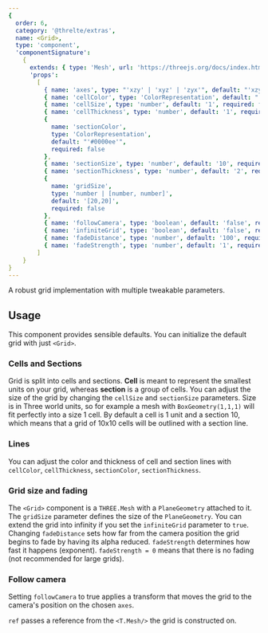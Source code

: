 ```yaml
---
{
  order: 6,
  category: '@threlte/extras',
  name: <Grid>,
  type: 'component',
  'componentSignature':
    {
      extends: { type: 'Mesh', url: 'https://threejs.org/docs/index.html#api/en/objects/Mesh' },
      'props':
        [
          { name: 'axes', type: "'xzy' | 'xyz' | 'zyx'", default: "'xzy'", required: false },
          { name: 'cellColor', type: 'ColorRepresentation', default: "'#000000'", required: false },
          { name: 'cellSize', type: 'number', default: '1', required: false },
          { name: 'cellThickness', type: 'number', default: '1', required: false },
          {
            name: 'sectionColor',
            type: 'ColorRepresentation',
            default: "'#0000ee'",
            required: false
          },
          { name: 'sectionSize', type: 'number', default: '10', required: false },
          { name: 'sectionThickness', type: 'number', default: '2', required: false },
          {
            name: 'gridSize',
            type: 'number | [number, number]',
            default: '[20,20]',
            required: false
          },
          { name: 'followCamera', type: 'boolean', default: 'false', required: false },
          { name: 'infiniteGrid', type: 'boolean', default: 'false', required: false },
          { name: 'fadeDistance', type: 'number', default: '100', required: false },
          { name: 'fadeStrength', type: 'number', default: '1', required: false }
        ]
    }
}
---
```


A robust grid implementation with multiple tweakable parameters.

<Example path="extras/grid" />

## Usage

This component provides sensible defaults. You can initialize the default grid with just `<Grid>`.

### Cells and Sections

Grid is split into cells and sections. **Cell** is meant to represent the smallest units on your grid, whereas
**section** is a group of cells. You can adjust the size of the grid by changing the `cellSize` and `sectionSize`
parameters. Size is in Three world units, so for example a mesh with `BoxGeometry(1,1,1)` will fit perfectly into
a size 1 cell. By default a cell is 1 unit and a section 10, which means that a grid of 10x10 cells will be
outlined with a section line.

### Lines

You can adjust the color and thickness of cell and section lines with `cellColor`, `cellThickness`, `sectionColor`, `sectionThickness`.

### Grid size and fading

The `<Grid>` component is a `THREE.Mesh` with a `PlaneGeometry` attached to it. The `gridSize` parameter defines the size of the `PlaneGeometry`.
You can extend the grid into infinity if you set the `infiniteGrid` parameter to `true`.
Changing `fadeDistance` sets how far from the camera position the grid begins to fade by having its alpha reduced. `fadeStrength` determines how fast it happens (exponent). `fadeStrength = 0` means that there is no fading (not recommended for large grids).

### Follow camera

Setting `followCamera` to true applies a transform that moves the grid to the camera's position on the chosen `axes`.

`ref` passes a reference from the `<T.Mesh/>` the grid is constructed on.
